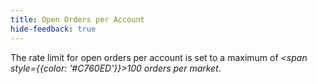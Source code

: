 ```yaml
---
title: Open Orders per Account
hide-feedback: true
---
```


The rate limit for open orders per account is set to a maximum of _<span style={{color: '#C760ED'}}>100 orders per market</span>_.
